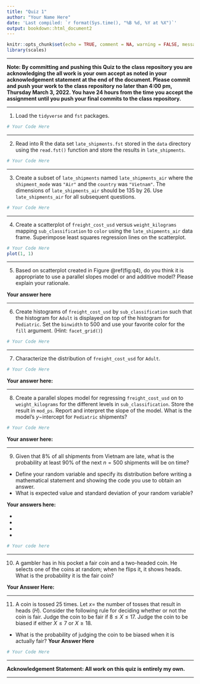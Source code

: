 ```yaml
---
title: "Quiz 1"
author: "Your Name Here"
date: 'Last compiled: `r format(Sys.time(), "%B %d, %Y at %X")`'
output: bookdown::html_document2
---
```


```r
knitr::opts_chunk$set(echo = TRUE, comment = NA, warning = FALSE, message = FALSE, fig.align = "center")
library(scales)
```

__________

**Note: By committing and pushing this Quiz to the class repository you are acknowledging the all work is your own accept as noted in your acknowledgement statement at the end of the document.  Please commit and push your work to the class repository no later than 4:00 pm, Thursday March 3, 2022. You have 24 hours from the time you accept the assignment until you push your final commits to the class repository.**

____________


1. Load the `tidyverse` and `fst` packages.

```r
# Your Code Here

```

_______

2. Read into R the data set `late_shipments.fst` stored in the `data` directory using the `read.fst()` function and store the results in `late_shipments`.

```r
# Your Code Here

```

__________

3. Create a subset of `late_shipments` named `late_shipments_air` where the `shipment_mode` was `"Air"` and the `country` was `"Vietnam"`.  The dimensions of `late_shipments_air` should be 135 by 26.  Use `late_shipments_air` for all subsequent questions.

```r
# Your Code Here

```

__________

4. Create a scatterplot of `freight_cost_usd` versus `weight_kilograms` mapping `sub_classification` to `color` using the `late_shipments_air` data frame.  Superimpose least squares regression lines on the scatterplot.

```r
# Your Code Here
plot(1, 1)
```

___________

5.  Based on scatterplot created in Figure \@ref(fig:q4), do you think it is appropriate to use a parallel slopes model or and additive model?  Please explain your rationale.

**Your answer here**

_____________

6. Create histograms of `freight_cost_usd` by `sub_classification` such that the histogram for `Adult` is displayed on top of the histogram for `Pediatric`. Set the `binwidth` to 500 and use your favorite color for the `fill` argument. (Hint: `facet_grid()`)

```r
# Your Code Here

```

___________

7.  Characterize the distribution of `freight_cost_usd` for `Adult`.


```r
# Your Code Here

```

**Your answer here: **

_______________

8.  Create a parallel slopes model for regressing `freight_cost_usd` on to `weight_kilograms` for the different levels in `sub_classification`.  Store the result in `mod_ps`.  Report and interpret the slope of the model.  What is the model's $y-$intercept for `Pediatric` shipments?  

```r
# Your Code Here

```

**Your answer here: **

_________

9.  Given that 8% of all shipments from Vietnam are late, what is the probability at least 90% of the next $n = 500$ shipments will be on time?  
  *  Define your random variable and specify its distribution before writing a mathematical statement and showing the code you use to obtain an answer.
  * What is expected value and standard deviation of your random variable?

**Your answers here: **

  * 
  * 
  * 
  * 

```r
# Your code here

```

____________

10. A gambler has in his pocket a fair coin and a two-headed coin.  He selects one of the coins at random; when he flips it, it shows heads.  What is the probability it is the fair coin?

**Your Answer Here: **

_________

11. A coin is tossed 25 times.  Let $x=$ the number of tosses that result in heads ($H$).  Consider the following rule for deciding whether or not the coin is fair.  Judge the coin to be fair if $8\leq X \leq 17$.  Judge the coin to be biased if either $X \leq 7$ or $X \geq 18$.

* What is the probability of judging the coin to be biased when it is actually fair? **Your Answer Here**

```r
# Your Code Here

```




_____________

**Acknowledgement Statement:  All work on this quiz is entirely my own.**

____________